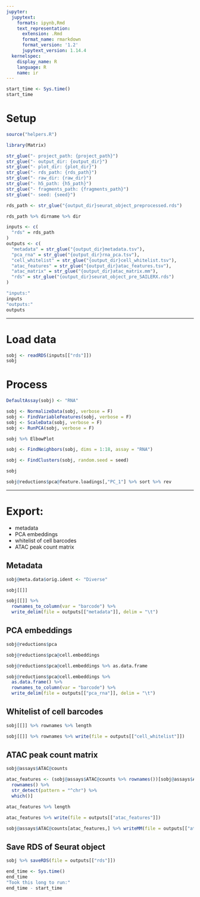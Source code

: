 ```yaml
---
jupyter:
  jupytext:
    formats: ipynb,Rmd
    text_representation:
      extension: .Rmd
      format_name: rmarkdown
      format_version: '1.2'
      jupytext_version: 1.14.4
  kernelspec:
    display_name: R
    language: R
    name: ir
---
```


```r
start_time <- Sys.time()
start_time
```

# Setup

```r
source("helpers.R")
```

```r
library(Matrix)
```

```r
str_glue("- project_path: {project_path}")
str_glue("- output_dir: {output_dir}")
str_glue("- plot_dir: {plot_dir}")
str_glue("- rds_path: {rds_path}")
str_glue("- raw_dir: {raw_dir}")
str_glue("- h5_path: {h5_path}")
str_glue("- fragments_path: {fragments_path}")
str_glue("- seed: {seed}")
```

```r
rds_path <- str_glue("{output_dir}seurat_object_preprocessed.rds")
```

```r
rds_path %>% dirname %>% dir
```

```r
inputs <- c(
  "rds" = rds_path
)
outputs <- c(
  "metadata" = str_glue("{output_dir}metadata.tsv"),
  "pca_rna" = str_glue("{output_dir}rna_pca.tsv"),
  "cell_whitelist" = str_glue("{output_dir}cell_whitelist.tsv"),
  "atac_features" = str_glue("{output_dir}atac_features.tsv"),
  "atac_matrix" = str_glue("{output_dir}atac_matrix.mm"),
  "rds" = str_glue("{output_dir}seurat_object_pre_SAILERX.rds")
)
```

```r
"inputs:"
inputs
"outputs:"
outputs
```

---


# Load data

```r
sobj <- readRDS(inputs[["rds"]])
sobj
```

# Process

```r
DefaultAssay(sobj) <- "RNA"

sobj <- NormalizeData(sobj, verbose = F)
sobj <- FindVariableFeatures(sobj, verbose = F)
sobj <- ScaleData(sobj, verbose = F)
sobj <- RunPCA(sobj, verbose = F)
```

```r
sobj %>% ElbowPlot
```

```r
sobj <- FindNeighbors(sobj, dims = 1:18, assay = "RNA")
```

```r
sobj <- FindClusters(sobj, random.seed = seed)
```

```r
sobj
```

```r
sobj@reductions$pca@feature.loadings[,"PC_1"] %>% sort %>% rev
```

---


# Export:

- metadata
- PCA embeddings
- whitelist of cell barcodes
- ATAC peak count matrix


## Metadata

```r
sobj@meta.data$orig.ident <- "Diverse"
```

```r
sobj[[]]
```

```r
sobj[[]] %>%
  rownames_to_column(var = "barcode") %>%
  write_delim(file = outputs[["metadata"]], delim = "\t")
```

## PCA embeddings

```r
sobj@reductions$pca
```

```r
sobj@reductions$pca@cell.embeddings
```

```r
sobj@reductions$pca@cell.embeddings %>% as.data.frame
```

```r
sobj@reductions$pca@cell.embeddings %>%
  as.data.frame() %>%
  rownames_to_column(var = "barcode") %>%
  write_delim(file = outputs[["pca_rna"]], delim = "\t")
```

## Whitelist of cell barcodes

```r
sobj[[]] %>% rownames %>% length
```

```r
sobj[[]] %>% rownames %>% write(file = outputs[["cell_whitelist"]])
```

## ATAC peak count matrix

```r
sobj@assays$ATAC@counts
```

```r
atac_features <- (sobj@assays$ATAC@counts %>% rownames())[sobj@assays$ATAC@counts %>%
  rownames() %>%
  str_detect(pattern = "^chr") %>%
  which()]
```

```r
atac_features %>% length
```

```r
atac_features %>% write(file = outputs[["atac_features"]])
```

```r
sobj@assays$ATAC@counts[atac_features,] %>% writeMM(file = outputs[["atac_matrix"]])
```

## Save RDS of Seurat object

```r
sobj %>% saveRDS(file = outputs[["rds"]])
```

```r
end_time <- Sys.time()
end_time
"Took this long to run:"
end_time - start_time
```
